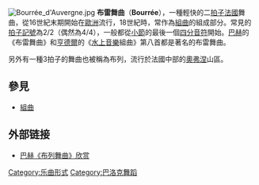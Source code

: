 {{noteTA|G1=法国地名}}
[[File:Bourrée_d'Auvergne.jpg|thumb]]
'''布雷舞曲'''（'''Bourrée'''），一種輕快的二[[拍子|拍子]][[法國|法國]]舞曲，從16世紀末期開始在[[歐洲|歐洲]]流行，18世紀時，常作為[[組曲|組曲]]的組成部分。常見的[[拍子記號|拍子記號]]為2/2（偶然為4/4），一般都從[[小節|小節]]的最後一個[[四分音符|四分音符]]開始。[[巴赫|巴赫]]的《布雷舞曲》和[[亨德爾|亨德爾]]的《[[水上音樂|水上音樂]]組曲》第八首都是著名的布雷舞曲。 

另外有一種3拍子的舞曲也被稱為布列，流行於法國中部的[[奧弗涅|奧弗涅]]山區。

== 參見 ==
* [[組曲|組曲]]

== 外部链接 ==
* [http://www.tudou.com/programs/view/lEGHF6Q7VLI/ 巴赫《布列舞曲》欣赏]

{{Music-genre-stub}}

[[Category:乐曲形式|Category:乐曲形式]]
[[Category:巴洛克舞蹈|Category:巴洛克舞蹈]]